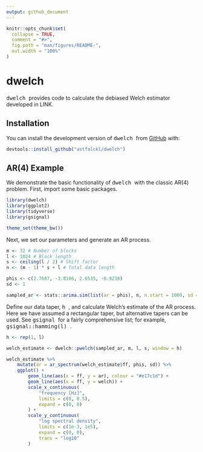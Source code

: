 ```yaml
---
output: github_document
---
```


<!-- README.md is generated from README.Rmd. Please edit that file -->

```r
knitr::opts_chunk$set(
  collapse = TRUE,
  comment = "#>",
  fig.path = "man/figures/README-",
  out.width = "100%"
)
```

# dwelch

<!-- badges: start -->
<!-- badges: end -->

<tt> dwelch </tt> provides code to calculate the debiased Welch estimator developed in LINK.

## Installation

You can install the development version of <tt> dwelch </tt> from [GitHub](https://github.com/) with:

``` r
devtools::install_github("astfalckl/dwelch")
```

## AR(4) Example

We demonstrate the basic functionality of <tt> dwelch </tt> with the classic AR(4) problem. First, import some basic packages.

```r
library(dwelch)
library(ggplot2)
library(tidyverse)
library(gsignal)

theme_set(theme_bw())
```

Next, we set our parameters and generate an AR process.

```r
m <- 32 # Number of blocks
l <- 1024 # Block length
s <- ceiling(l / 2) # Shift factor
n <- (m - 1) * s + l # Total data length

phis <- c(2.7607, -3.8106, 2.6535, -0.9238)
sd <- 1

sampled_ar <- stats::arima.sim(list(ar = phis), n, n.start = 1000, sd = sd)
```

Define our data taper, <tt> h </tt>, and calculate Welch's estimate of the AR process. 
Here we have assumed a rectangular taper, but alternative tapers can be used. 
See <tt> gsignal </tt> for a fairly comprehensive list; for example, <tt> gsignal::hamming(l) </tt>.

```r
h <- rep(1, l)

welch_estimate <- dwelch::pwelch(sampled_ar, m, l, s, window = h)

welch_estimate %>%
    mutate(ar = ar_spectrum(welch_estimate$ff, phis, sd)) %>%
    ggplot() +
        geom_line(aes(x = ff, y = ar), colour = "#e17c1d") +
        geom_line(aes(x = ff, y = welch)) +
        scale_x_continuous(
            "frequency [Hz]",
            limits = c(0, 0.5),
            expand = c(0, 0)
        ) +
        scale_y_continuous(
            "log spectral density",
            limits = c(1e-3, 1e5),
            expand = c(0, 0),
            trans = "log10"
        )
```